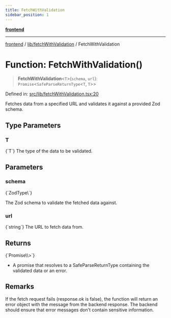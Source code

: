 ```yaml
---
title: FetchWithValidation
sidebar_position: 1
---
```



[**frontend**](../../..)

***

[frontend](../../..) / [lib/fetchWithValidation](..) / FetchWithValidation

# Function: FetchWithValidation()

> **FetchWithValidation**\<`T`\>(`schema`, `url`): `Promise`\<`SafeParseReturnType`\<`T`, `T`\>\>

Defined in: [src/lib/fetchWithValidation.tsx:20](https://github.com/svsticky/CommitteeClash/blob/cf8a63ee123fe6ef8b9cc633622ca8c3bc6fa48a/frontend/src/lib/fetchWithValidation.tsx#L20)

Fetches data from a specified URL and validates it against a provided Zod schema.

## Type Parameters

### T
<CodeBlock language="ts">
{`T`}
</CodeBlock>
The type of the data to be validated.

## Parameters

### schema
<CodeBlock language="ts">
{`ZodType\<T\>`}
</CodeBlock>

The Zod schema to validate the fetched data against.

### url
<CodeBlock language="ts">
{`string`}
</CodeBlock>
The URL to fetch data from.

## Returns
<CodeBlock language="ts">
{`Promise\<SafeParseReturnType\<T, T\>\>`}
</CodeBlock>

- A promise that resolves to a SafeParseReturnType containing the validated data or an error.

## Remarks

If the fetch request fails (response.ok is false), the function will return an error object
with the message from the backend response. The backend should ensure that error messages
don't contain sensitive information.
